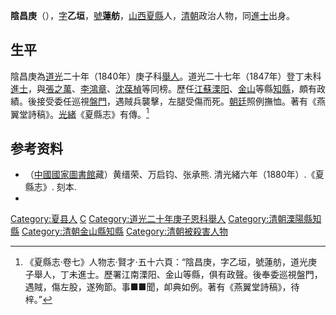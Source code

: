 '''陰昌庚'''（{{bd|？||？||catIdx=Y陰}}），[[表字|字]]'''乙垣'''，[[號|號]]'''蓮舫'''，[[山西|山西]][[夏縣|夏縣]]人，[[清朝|清朝]]政治人物，同[[進士|進士]]出身。

==生平==
陰昌庚為[[道光|道光]]二十年（1840年）庚子科[[舉人|舉人]]。道光二十七年（1847年）登丁未科[[進士|進士]]，與[[張之萬|張之萬]]、[[李鴻章|李鴻章]]、[[沈葆楨|沈葆楨]]等同榜。歷任[[江蘇|江蘇]][[溧阳|溧阳]]、[[金山縣|金山]]等縣[[知縣|知縣]]，頗有政績。後接受委任巡視[[盤門|盤門]]，遇賊兵襲擊，左腿受傷而死。[[朝廷|朝廷]]照例撫恤。著有《燕翼堂詩稿》。[[光緒|光緒]]《夏縣志》有傳。<ref>《夏縣志·卷七》人物志·賢才·五十六頁：“陰昌庚，字乙垣，號蓮舫，道光庚子舉人，丁未進士。歷署江南溧阳、金山等縣，俱有政聲。後奉委巡視盤門，遇賊，傷左股，遂殉節。事■■聞，卹典如例。著有《燕翼堂詩稿》，待梓。”</ref>

== 参考资料 ==
{{reflist}}

*（[[中國國家圖書館|中國國家圖書館]]藏）黄缙荣、万启钧、张承熊. 清光緒六年（1880年）.《夏縣志》. 刻本. 
* {{cite book|author=编纂委员会  |title=《上海旧政权建置志》 |year=2001年 |publisher=上海社会科学院出版社 |location=上海 |isbn=7-80618-881-9}}

{{start box}}
{{succession box|[[薛焕|薛焕]]|[[陆保|陆保]]|[[金山县|金山县]][[知县|知县]]|1851年－1852年}}
{{end box}}

{{道光二十七年丁未科殿試金榜}}

{{Authority control}}

{{DEFAULTSORT:Yin陰}}
[[Category:夏县人|Category:夏县人]]
[[Category:陰姓|C]]
[[Category:道光二十年庚子恩科舉人|Category:道光二十年庚子恩科舉人]]
[[Category:清朝溧陽縣知縣|Category:清朝溧陽縣知縣]]
[[Category:清朝金山縣知縣|Category:清朝金山縣知縣]]
[[Category:清朝被殺害人物|Category:清朝被殺害人物]]


{{清朝人物小作品}}